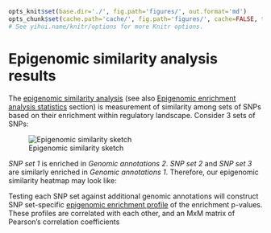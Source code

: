 ```r

opts_knit$set(base.dir='./', fig.path='figures/', out.format='md')
opts_chunk$set(cache.path='cache/', fig.path='figures/', cache=FALSE, tidy=TRUE, fig.keep='high', echo=TRUE, dpi=300, out.width=700, prompt=FALSE, comment='##', results='markup', eval=FALSE)
# See yihui.name/knitr/options for more Knitr options.
```

Epigenomic similarity analysis results
========================================================

The [epigenomic similarity analysis](../misc/definitions.md) (see also [Epigenomic enrichment analysis statistics](../statistics/episimilarity.md) section) is measurement of similarity among sets of SNPs based on their enrichment within regulatory landscape. Consider 3 sets of SNPs:

![Epigenomic similarity sketch](../figures/episimilarity_sketch.png)

*SNP set 1* is enriched in *Genomic annotations 2*. *SNP set 2* and *SNP set 3* are similarly enriched  in *Genomic annotations 1*. Therefore, our epigenomic similarity heatmap may look like:




Testing each SNP set against additional genomic annotations will construct SNP set-specific [epigenomic enrichment profile](../statistics/episimilarity.md) of the enrichment p-values. These profiles are correlated with each other, and an MxM matrix of Pearson's correlation coefficients 